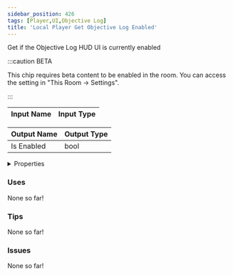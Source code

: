 ```yaml
---
sidebar_position: 426
tags: [Player,UI,Objective Log]
title: 'Local Player Get Objective Log Enabled'
---
```


Get if the Objective Log HUD UI is currently enabled

:::caution BETA

This chip requires beta content to be enabled in the room. You can access the setting in "This Room -> Settings".

:::




<EsbSvg />

| Input Name | Input Type |
|-----------|-----------|

| Output Name | Output Type |
|-----------|-----------|
| Is Enabled | bool |


<details>
  <summary>Properties</summary>
  <div>
    <div>
    <table>
      <thead>
        <tr>
          <th>Is beta required?</th>
          <th>✅</th>
        </tr>
        <tr>
          <th>Is this chip a trolling risk?</th>
          <th>❌</th>
        </tr>
        <tr>
          <th>Is this chip a role assignment risk?</th>
          <th>❌</th>
        </tr>
        <tr>
          <th>Chip UUID</th>
          <th>ab20a5af-2d16-494c-b376-0fb5d2c59258</th>
        </tr>
      </thead>
    </table>
    </div>
  </div>
</details>

### Uses

None so far!

### Tips

None so far!

### Issues

None so far!